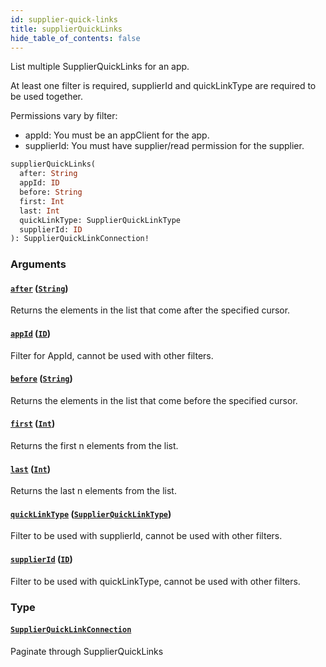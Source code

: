 ```yaml
---
id: supplier-quick-links
title: supplierQuickLinks
hide_table_of_contents: false
---
```



List multiple SupplierQuickLinks for an app.

At least one filter is required, supplierId and quickLinkType are required to be used together.

Permissions vary by filter:
- appId: You must be an appClient for the app.
- supplierId: You must have supplier/read permission for the supplier.

```graphql
supplierQuickLinks(
  after: String
  appId: ID
  before: String
  first: Int
  last: Int
  quickLinkType: SupplierQuickLinkType
  supplierId: ID
): SupplierQuickLinkConnection!
```


### Arguments

#### [`after`](#) ([`String`](/developers/supplier-apis/supply-api/graphql/reference/scalars/string))

Returns the elements in the list that come after the specified cursor.


#### [`appId`](#) ([`ID`](/developers/supplier-apis/supply-api/graphql/reference/scalars/id))

Filter for AppId, cannot be used with other filters.


#### [`before`](#) ([`String`](/developers/supplier-apis/supply-api/graphql/reference/scalars/string))

Returns the elements in the list that come before the specified cursor.


#### [`first`](#) ([`Int`](/developers/supplier-apis/supply-api/graphql/reference/scalars/int))

Returns the first n elements from the list.


#### [`last`](#) ([`Int`](/developers/supplier-apis/supply-api/graphql/reference/scalars/int))

Returns the last n elements from the list.


#### [`quickLinkType`](#) ([`SupplierQuickLinkType`](/developers/supplier-apis/supply-api/graphql/reference/enums/supplier-quick-link-type))

Filter to be used with supplierId, cannot be used with other filters.


#### [`supplierId`](#) ([`ID`](/developers/supplier-apis/supply-api/graphql/reference/scalars/id))

Filter to be used with quickLinkType, cannot be used with other filters.


### Type

#### [`SupplierQuickLinkConnection`](/developers/supplier-apis/supply-api/graphql/reference/objects/supplier-quick-link-connection)

Paginate through SupplierQuickLinks




